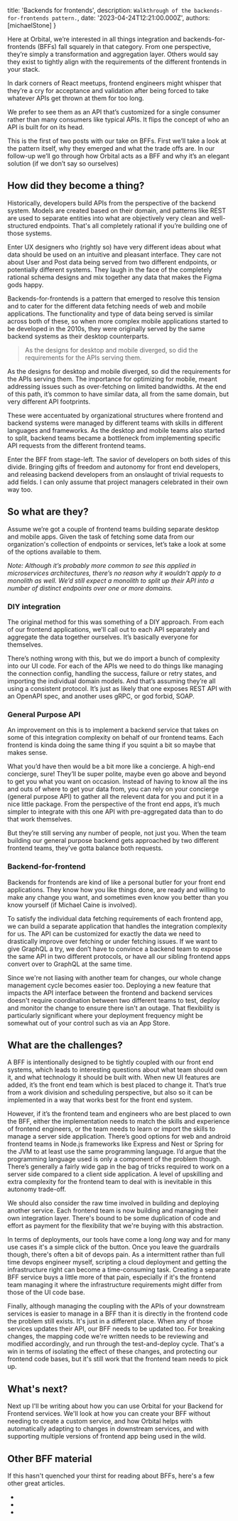 




  title: 'Backends for frontends',
  description: `Walkthrough of the backends-for-frontends pattern.`,
  date: '2023-04-24T12:21:00.000Z',
  authors: [michaelStone]
}

Here at Orbital, we’re interested in all things integration and backends-for-frontends (BFFs) fall squarely in that category. From one perspective, they’re simply a transformation and aggregation layer. Others would say they exist to tightly align with the requirements of the different frontends in your stack. 

In dark corners of React meetups, frontend engineers might whisper that they’re a cry for acceptance and validation after being forced to take whatever APIs get thrown at them for too long.

We prefer to see them as an API that’s customized for a single consumer rather than many consumers like typical APIs. It flips the concept of who an API is built for on its head.

This is the first of two posts with our take on BFFs. First we’ll take a look at the pattern itself, why they emerged and what the trade offs are. In our follow-up we’ll go through how Orbital acts as a BFF and why it’s an elegant solution (if we don’t say so ourselves)

## How did they become a thing?

Historically, developers build APIs from the perspective of the backend system. Models are created based on their domain, and patterns like REST are used to separate entities into what are objectively very clean and well-structured endpoints. That's all completely rational if you’re building one of those systems.

Enter UX designers who (rightly so) have very different ideas about what data should be used on an intuitive and pleasant interface. They care not about User and Post data being served from two different endpoints, or potentially different systems. They laugh in the face of the completely rational schema designs and mix together any data that makes the Figma gods happy. 

Backends-for-frontends is a pattern that emerged to resolve this tension and to cater for the different data fetching needs of web and mobile applications. The functionality and type of data being served is similar across both of these, so when more complex mobile applications started to be developed in the 2010s, they were originally served by the same backend systems as their desktop counterparts.

> As the designs for desktop and mobile diverged, so did the requirements for the APIs serving them.

As the designs for desktop and mobile diverged, so did the requirements for the APIs serving them.  The importance for optimizing for mobile, meant addressing issues such as over-fetching on limited bandwidths. At the end of this path, it’s common to have similar data, all from the same domain, but very different API footprints. 

These were accentuated by organizational structures where frontend and backend systems were managed by different teams with skills in different languages and frameworks. As the desktop and mobile teams also started to split, backend teams became a bottleneck from implementing specific API requests from the different frontend teams. 

Enter the BFF from stage-left. The savior of developers on both sides of this divide. Bringing gifts of freedom and autonomy for front end developers, and releasing backend developers from an onslaught of trivial requests to add fields. I can only assume that project managers celebrated in their own way too.


## So what are they?

Assume we’re got a couple of frontend teams building separate desktop and mobile apps. Given the task of fetching some data from our organization's collection of endpoints or services, let’s take a look at some of the options available to them.

*Note: Although it’s probably more common to see this applied in microservices architectures, there’s no reason why it wouldn’t apply to a monolith as well. We’d still expect a monolith to split up their API into a number of distinct endpoints over one or more domains.*

### DIY integration

The original method for this was something of a DIY approach. From each of our frontend applications, we'll call out to each API separately and aggregate the data together ourselves. It’s basically everyone for themselves.

<BlogImageWithCaption src={DiyIntegration}
                  caption='' />

There’s nothing wrong with this, but we do import a bunch of complexity into our UI code. For each of the APIs we need to do things like managing the connection config, handling the success, failure or retry states, and importing the individual domain models. And that’s assuming they’re all using a consistent protocol. It’s just as likely that one exposes REST API with an OpenAPI spec, and another uses gRPC, or god forbid, SOAP.

### General Purpose API

An improvement on this is to implement a backend service that takes on some of this integration complexity on behalf of our frontend teams. Each frontend is kinda doing the same thing if you squint a bit so maybe that makes sense. 

<BlogImageWithCaption src={GeneralPurposeApi}
                  caption='' />

What you’d have then would be a bit more like a concierge. A high-end concierge, sure! They’ll be super polite, maybe even go above and beyond to get you what you want on occasion. Instead of having to know all the ins and outs of where to get your data from, you can rely on your concierge (general purpose API) to gather all the relevent data for you and put it in a nice little package. From the perspective of the front end apps, it’s much simpler to integrate with this one API with pre-aggregated data than to do that work themselves.

But they’re still serving any number of people, not just you. When the team building our general purpose backend gets approached by two different frontend teams, they’ve gotta balance both requests.


### Backend-for-frontend

Backends for frontends are kind of like a personal butler for your front end applications. They know how you like things done, are ready and willing to make any change you want, and sometimes even know you better than you know yourself (if Michael Caine is involved). 

To satisfy the individual data fetching requirements of each frontend app, we can build a separate application that handles the integration complexity for us. The API can be customized for exactly the data we need to drastically improve over fetching or under fetching issues. If we want to give GraphQL a try, we don’t have to convince a backend team to expose the same API in two different protocols, or have all our sibling frontend apps convert over to GraphQL at the same time.

Since we're not liasing with another team for changes, our whole change management cycle becomes easier too. Deploying a new feature that impacts the API interface between the frontend and backend services doesn't require coordination between two different teams to test, deploy and monitor the change to ensure there isn't an outage. That flexibility is particularly significant where your deployment frequency might be somewhat out of your control such as via an App Store. 


<BlogImageWithCaption src={Bff}
                  caption='' />


## What are the challenges?

A BFF is intentionally designed to be tightly coupled with our front end systems, which leads to interesting questions about what team should own it, and what technology it should be built with. When new UI features are added, it’s the front end team which is best placed to change it. That’s true from a work division and scheduling perspective, but also so it can be implemented in a way that works best for the front end system.

However, if it’s the frontend team and engineers who are best placed to own the BFF, either the implementation needs to match the skills and experience of frontend engineers, or the team needs to learn or import the skills to manage a server side application. There’s good options for web and android frontend teams in Node.js frameworks like Express and Nest or Spring for the JVM to at least use the same programming language. I’d argue that the programming language used is only a component of the problem though. There’s generally a fairly wide gap in the bag of tricks required to work on a server side compared to a client side application. A level of upskilling and extra complexity for the frontend team to deal with is inevitable in this autonomy trade-off.

We should also consider the raw time involved in building and deploying another service. Each frontend team is now building and managing their own integration layer. There's bound to be some duplication of code and effort as payment for the flexibility that we're buying with this abstraction. 

In terms of deployments, our tools have come a long *long* way and for many use cases it's a simple click of the button. Once you leave the guardrails though, there's often a bit of devops pain. As a intermittent rather than full time devops engineer myself, scripting a cloud deployment and getting the infrastructure right can become a time-consuming task. Creating a separate BFF service buys a little more of that pain, especially if it's the frontend team managing it where the infrastructure requirements might differ from those of the UI code base.

Finally, although managing the coupling with the APIs of your downstream services is easier to manage in a BFF than it is directly in the frontend code the problem still exists. It's just in a different place. When any of those services updates their API, our BFF needs to be updated too. For breaking changes, the mapping code we're written needs to be reviewing and modified accordingly, and run through the test-and-deploy cycle. That's a win in terms of isolating the effect of these changes, and protecting our frontend code bases, but it's still work that the frontend team needs to pick up. 


## What's next?

Next up I'll be writing about how you can use Orbital for your Backend for Frontend services. We'll look at how you can create your BFF without needing to create a custom service, and how Orbital helps with automatically adapting to changes in downstream services, and with supporting multiple versions of frontend app being used in the wild. 


## Other BFF material

If this hasn't quenched your thirst for reading about BFFs, here's a few other great articles.

- <ExternalLink href="https://samnewman.io/patterns/architectural/bff/" />
- <ExternalLink href="https://www.thoughtworks.com/insights/blog/bff-soundcloud" />
- <ExternalLink href="https://philcalcado.com/2019/07/12/some_thoughts_graphql_bff.html" />
